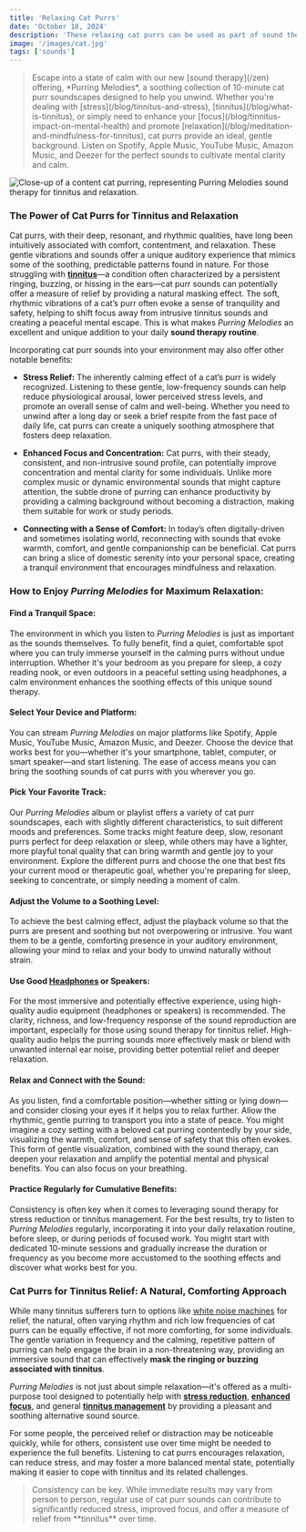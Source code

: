 ```yaml
---
title: 'Relaxing Cat Purrs'
date: 'October 18, 2024'
description: 'These relaxing cat purrs can be used as part of sound therapy to ease stress and assist with effective tinnitus relief.'
image: '/images/cat.jpg'
tags: ['sounds']
---
```


<Blockquote>
  Escape into a state of calm with our new [sound therapy](/zen) offering,
  *Purring Melodies*, a soothing collection of 10-minute cat purr soundscapes
  designed to help you unwind. Whether you're dealing with
  [stress](/blog/tinnitus-and-stress), [tinnitus](/blog/what-is-tinnitus), or
  simply need to enhance your [focus](/blog/tinnitus-impact-on-mental-health)
  and promote [relaxation](/blog/meditation-and-mindfulness-for-tinnitus), cat
  purrs provide an ideal, gentle background. Listen on Spotify, Apple Music,
  YouTube Music, Amazon Music, and Deezer for the perfect sounds to cultivate
  mental clarity and calm.
</Blockquote>

<Image
  src="/images/cat.jpg"
  alt="Close-up of a content cat purring, representing Purring Melodies sound therapy for tinnitus and relaxation."
/>

<StreamingPlatforms
  spotifyLink="https://open.spotify.com/album/1mQQkoirDcnFQM3zu0Zv2L?si=jWVnG2QhSMWX5GVdtJhDeA"
  appleMusicLink="https://music.apple.com/us/album/purrfect-calm/1776086830"
  youtubeMusicLink="https://music.youtube.com/playlist?list=OLAK5uy_kEjvDqLqd9BB0hRlxYO7ZwYwHUH1LZnm8&si=6M2FCC4muHlB21I-"
  amazonMusicLink="https://music.amazon.com/albums/B0DKTXL4V6"
  deezerLink="https://deezer.page.link/1jcVWfBJ3DebodYa8"
/>

### The Power of Cat Purrs for Tinnitus and Relaxation

Cat purrs, with their deep, resonant, and rhythmic qualities, have long been intuitively associated with comfort, contentment, and relaxation. These gentle vibrations and sounds offer a unique auditory experience that mimics some of the soothing, predictable patterns found in nature. For those struggling with **[tinnitus](/blog/what-is-tinnitus)**—a condition often characterized by a persistent ringing, buzzing, or hissing in the ears—cat purr sounds can potentially offer a measure of relief by providing a natural masking effect. The soft, rhythmic vibrations of a cat’s purr often evoke a sense of tranquility and safety, helping to shift focus away from intrusive tinnitus sounds and creating a peaceful mental escape. This is what makes _Purring Melodies_ an excellent and unique addition to your daily **sound therapy routine**.

Incorporating cat purr sounds into your environment may also offer other notable benefits:

- **Stress Relief:** The inherently calming effect of a cat’s purr is widely recognized. Listening to these gentle, low-frequency sounds can help reduce physiological arousal, lower perceived stress levels, and promote an overall sense of calm and well-being. Whether you need to unwind after a long day or seek a brief respite from the fast pace of daily life, cat purrs can create a uniquely soothing atmosphere that fosters deep relaxation.
- **Enhanced Focus and Concentration:** Cat purrs, with their steady, consistent, and non-intrusive sound profile, can potentially improve concentration and mental clarity for some individuals. Unlike more complex music or dynamic environmental sounds that might capture attention, the subtle drone of purring can enhance productivity by providing a calming background without becoming a distraction, making them suitable for work or study periods.

- **Connecting with a Sense of Comfort:** In today’s often digitally-driven and sometimes isolating world, reconnecting with sounds that evoke warmth, comfort, and gentle companionship can be beneficial. Cat purrs can bring a slice of domestic serenity into your personal space, creating a tranquil environment that encourages mindfulness and relaxation.

### How to Enjoy _Purring Melodies_ for Maximum Relaxation:

#### <Highlighter>Find a Tranquil Space:</Highlighter>

The environment in which you listen to _Purring Melodies_ is just as important as the sounds themselves. To fully benefit, find a quiet, comfortable spot where you can truly immerse yourself in the calming purrs without undue interruption. Whether it's your bedroom as you prepare for sleep, a cozy reading nook, or even outdoors in a peaceful setting using headphones, a calm environment enhances the soothing effects of this unique sound therapy.

#### <Highlighter>Select Your Device and Platform:</Highlighter>

You can stream _Purring Melodies_ on major platforms like Spotify, Apple Music, YouTube Music, Amazon Music, and Deezer. Choose the device that works best for you—whether it's your smartphone, tablet, computer, or smart speaker—and start listening. The ease of access means you can bring the soothing sounds of cat purrs with you wherever you go.

#### <Highlighter>Pick Your Favorite Track:</Highlighter>

Our _Purring Melodies_ album or playlist offers a variety of cat purr soundscapes, each with slightly different characteristics, to suit different moods and preferences. Some tracks might feature deep, slow, resonant purrs perfect for deep relaxation or sleep, while others may have a lighter, more playful tonal quality that can bring warmth and gentle joy to your environment. Explore the different purrs and choose the one that best fits your current mood or therapeutic goal, whether you're preparing for sleep, seeking to concentrate, or simply needing a moment of calm.

<AdComponent />

#### <Highlighter>Adjust the Volume to a Soothing Level:</Highlighter>

To achieve the best calming effect, adjust the playback volume so that the purrs are present and soothing but not overpowering or intrusive. You want them to be a gentle, comforting presence in your auditory environment, allowing your mind to relax and your body to unwind naturally without strain.

#### <Highlighter>Use Good [Headphones](/blog/noise-canceling-headphones-for-tinnitus) or Speakers:</Highlighter>

For the most immersive and potentially effective experience, using high-quality audio equipment (headphones or speakers) is recommended. The clarity, richness, and low-frequency response of the sound reproduction are important, especially for those using sound therapy for tinnitus relief. High-quality audio helps the purring sounds more effectively mask or blend with unwanted internal ear noise, providing better potential relief and deeper relaxation.

#### <Highlighter>Relax and Connect with the Sound:</Highlighter>

As you listen, find a comfortable position—whether sitting or lying down—and consider closing your eyes if it helps you to relax further. Allow the rhythmic, gentle purring to transport you into a state of peace. You might imagine a cozy setting with a beloved cat purring contentedly by your side, visualizing the warmth, comfort, and sense of safety that this often evokes. This form of gentle visualization, combined with the sound therapy, can deepen your relaxation and amplify the potential mental and physical benefits. You can also focus on your breathing.

#### <Highlighter>Practice Regularly for Cumulative Benefits:</Highlighter>

Consistency is often key when it comes to leveraging sound therapy for stress reduction or tinnitus management. For the best results, try to listen to _Purring Melodies_ regularly, incorporating it into your daily relaxation routine, before sleep, or during periods of focused work. You might start with dedicated 10-minute sessions and gradually increase the duration or frequency as you become more accustomed to the soothing effects and discover what works best for you.

<AdComponent />

### Cat Purrs for Tinnitus Relief: A Natural, Comforting Approach

While many tinnitus sufferers turn to options like [white noise machines](/blog/the-power-of-white-noise) for relief, the natural, often varying rhythm and rich low frequencies of cat purrs can be equally effective, if not more comforting, for some individuals. The gentle variation in frequency and the calming, repetitive pattern of purring can help engage the brain in a non-threatening way, providing an immersive sound that can effectively **mask the ringing or buzzing associated with tinnitus**.

_Purring Melodies_ is not just about simple relaxation—it's offered as a multi-purpose tool designed to potentially help with **[stress reduction](/blog/tinnitus-and-stress)**, **[enhanced focus](/blog/tinnitus-impact-on-mental-health)**, and general **[tinnitus management](/blog/managing-tinnitus)** by providing a pleasant and soothing alternative sound source.

For some people, the perceived relief or distraction may be noticeable quickly, while for others, consistent use over time might be needed to experience the full benefits. Listening to cat purrs encourages relaxation, can reduce stress, and may foster a more balanced mental state, potentially making it easier to cope with tinnitus and its related challenges.

<Blockquote>
  Consistency can be key. While immediate results may vary from person to
  person, regular use of cat purr sounds can contribute to significantly reduced
  stress, improved focus, and offer a measure of relief from **tinnitus** over
  time.
</Blockquote>

